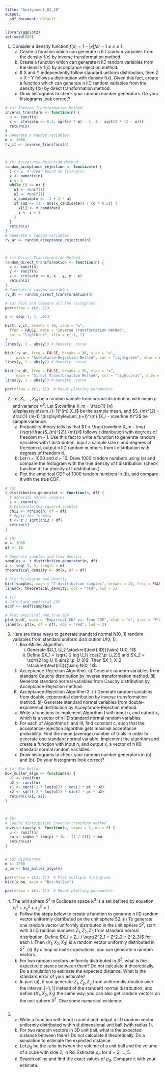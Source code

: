 ```yaml
---
title: "Assignment_04_JO"
output:
  pdf_document: default
---
```


```r
library(ggplot2)
set.seed(808)
```

1. Consider a density function $f(x) = 1 - |x| for -1 \le x \le 1$.
    (a) Create a function which can generate n IID random variables from the density f(x) by inverse
    transformation method.
    (b) Create a function which can generate n IID random variables from the density f(x) by acceptance rejection
    method.
    (c) If X and Y independently follow standard uniform distribution, then Z = X - Y follows a
    distribution with density f(x). Given this fact, create a function which can generate n IID
    random variables from the density f(x) by direct transformation method.
    (d) Draw histograms to check your random number generators. Do your histograms look correct?

```r
# (a) Inverse Transformation Method
inverse_transform <- function(n) {
  u <- runif(n)
  x <- ifelse(u <= 0.5, sqrt(2 * u) - 1, 1 - sqrt(2 * (1 - u)))
  return(x)
}
# Generate n random variables
n <- 1000
rv_it <- inverse_transform(n)



# (b) Acceptance-Rejection Method
random_acceptance_rejection <- function(n) {
  c <- 2  # Upper bound on f(x)/g(x)
  x <- numeric(n)
  i <- 1
  while (i <= n) {
    u1 <- runif(1)
    u2 <- runif(1)
    x_candidate <- -1 + 2 * u1
    if (u2 <= (1 - abs(x_candidate)) / (c * 0.5)) {
      x[i] <- x_candidate
      i <- i + 1
    }
  }
  return(x)
}
# Generate n random variables
rv_ar <- random_acceptance_rejection(n)



# (c) Direct Transformation Method
random_direct_transformation <- function(n) {
  x <- runif(n)
  y <- runif(n)
  z <- ifelse(y <= x, x - y, y - x)
  return(z)
}
# Generate n random variables
rv_dt <- random_direct_transformation(n)

# (d) Plot and compare all the histograms
par(mfrow = c(2, 2))

y <- seq(-1, 1, .01)

hist(rv_it, breaks = 30, xlab = "x",
  freq = FALSE, main = "Inverse Transformation Method",
  col = "lightblue", xlim = c(-1, 1)
)
lines(y, 1 - abs(y)) # Density  curve

hist(rv_ar, freq = FALSE, breaks = 30, xlab = "x",
     main = "Acceptance-Rejection Method", col = "lightgreen", xlim = c(-1, 1))
lines(y, 1 - abs(y)) # Density  curve

hist(rv_dt, freq = FALSE, breaks = 30, xlab = "x",
     main = "Direct Transformation Method", col = "lightcoral", xlim = c(0, 1))
lines(y, 1 - abs(y)) # Density  curve

par(mfrow = c(1, 1))  # Reset plotting parameters
```

2. Let $X_1,..., X_m$ be a random sample from normal distribution with mean $\mu$ and variance $\sigma^2$. 
Let $\overline X_m = \frac{1} {n} \displaystyle\sum_{i=1}^{m} X_i$ be the sample mean, and 
$S_{m}^{2} = \frac{1} {m-1} \displaystyle\sum_{i=1}^{m} (X_i - \overline X)^2$ be sample variance.
    (a) Probability theory tells us that $T = \frac{\overline X_m - \mu} {\sqrt{\frac{S_{m}^{2}} {m}}}$
    follows t distribution with degrees of freedom m - 1. Use this fact to write a function to generate random 
    variables with t distribution: input a sample size n and degrees of freedom d, output n IID random numbers 
    from t distribution with degrees of freedom d.
    (b) Let n = 1000 and d = 10. Draw 1000 random numbers using (a) and compare the histogram
    with the true density of t distribution. (check function dt for density of t distribution.)
    (c) Plot the empirical CDF of 1000 random numbers in (b), and compare it with the true CDF.

```r
# (a)
t_distribution_generator <- function(n, df) {
  # Generate normal samples
  z <- rnorm(n)
  # Calculate Chi-squared samples
  chi2 <- rchisq(n, df = df)
  # Apply the formula
  t <- z / sqrt(chi2 / df)
  return(t)
}

# (b)
n <- 1000
df <- 10

# Generate samples and true density
samples <- t_distribution_generator(n, df)
x <- seq(-5, 5, length = n)
theoretical_density <- dt(x, df = df)

# Plot histogram and density
hist(samples, main = "T-distribution samples", breaks = 20, freq = FALSE)
lines(x, theoretical_density, col = "red", lwd = 2)

# (c)
# Calculate empirical CDF
ecdf <- ecdf(samples)

# Plot empirical and true CDF
plot(ecdf, main = "Empirical CDF vs. True CDF", xlab = "x", ylab = "P(X <= x)")
lines(x, pt(x, df = df), col = "red", lwd = 2)
```

3. Here are three ways to generate standard normal N(0, 1) random variables from standard uniform
distribution U(0, 1).
    (I) Box-Muller Algorithm.
        (i) Generate $U_1, U_2 \stackrel{\text{IID}}{\sim} U(0, 1)$
        (ii) Define $X_1 = \sqrt{-2 log U_1} cos(2 \pi U_2)$ and $X_2 = \sqrt{2 log U_1} sin(2 \pi U_2)$.
        Then $X_1, X_2 \stackrel{\text{IID}}{\sim} N(0, 1)$.
    (II)  Acceptance-Rejection Algorithm.
        (i) Generate random variables from standard Cauchy distribution by inverse transformation method.
        (ii) Generate standard normal variables from Cauchy distribution by Acceptance-Rejection method.
    (III) Acceptance-Rejection Algorithm 2.
        (i) Generate random variables from double-exponential distribution by inverse transformation method.
        (ii) Generate standard normal variables from double-exponential distribution by Acceptance-Rejection method.
    
    (a) Write a functions to implement Algorithm I with input n, and output x, which is a vector of n
    IID standard normal random variables.
    (b) For each of Algorithms II and III, find constant c, such that the acceptance-rejection algorithm gets
    maximal acceptance probability. Find the mean (average) number of trials in order to generate
    one standard normal variable. Implement the algorithm and create a function with input n, and
    output x, a vector of n IID standard normal random variables.
    (c) Draw histograms to check your random number generators in (a) and (b). Do your histograms
    look correct?

```r
# (a) Box-Muller
box_muller_algo <- function(n) {
  u1 <- runif(n)
  u2 <- runif(n)
  x1 <- sqrt(-2 * log(u1)) * cos(2 * pi * u2)
  x2 <- sqrt(-2 * log(u1)) * sin(2 * pi * u2)
  return(c(x1, x2))
}



# (b)
# Cauchy distribution inverse-transform method
inverse_cauchy <- function(n, sigma = 1, mu = 0) {
  u <- runif(n)
  ca <- sigma * tan(pi * (u - (1 / 2))) + mu
  return(ca)
}


# (d) Histograms
n <- 1000
x_bm <- box_muller_algo(n)

par(mfrow = c(3, 1))  # Plot multiple histograms
hist(x_bm, main = "Box-Muller")

par(mfrow = c(1, 1))  # Reset plotting parameters
```

4. The unit sphere $S^2$ in Euclidean space $\mathbb{R}^3$ is a set defined by equation $x^2_1 + x^2_2 + x^2_3 = 1$.
    (a) Follow the steps below to create a function to generate n IID random vector uniformly distributed
    on the unit sphere S2. (i) To generate one random vector uniformly distributed in the unit sphere
    $S^2$, start with 3 IID random numbers $Z_1, Z_2, Z_3$ from standard normal distribution. Define
    $X_i = Z_i / \sqrt{Z^2_1 + Z^2_2 + Z^2_3}$ for each i. Then $(X_1,X_2,X_3)$ is a random vector uniformly distributed
    in $S^2$. (ii) By a loop or matrix operations, you can generate n random vectors.
    (b) For two random vectors uniformly distributed in $S^2$, what is the expected distance between them?
    Do not calculate it theoretically. Do a simulation to estimate the expected distance. What is the
    standard error of your estimate?
    (c) In part (a), if you generate $Z_1, Z_2, Z_3$ from uniform distribution over the interval $[-1, 1]$ instead of
    the standard normal distribution, and define $(X_1,X_2,X_3)$ the same way, you can also get random
    vectors on the unit sphere $S^2$. Give some numerical evidence.

```r
```

5. (a) Write a function with input n and d and output n IID random vector uniformly distributed within
    d-dimensional unit ball (with radius 1).
    (b) For two random vectors in 3D unit ball, what is the expected distance between them? Do not
    calculate it theoretically. Do a simulation to estimate the expected distance.
    (c) Let $\rho_d$ be the ratio between the volume of a unit ball and the volume of a cube with side 2, in
    Rd. Estimate $\rho_d$ for $d = 2, ..., 5$.
    (d) Search online and find the exact values of $\rho_d$. Compare it with your estimate.

```r
```